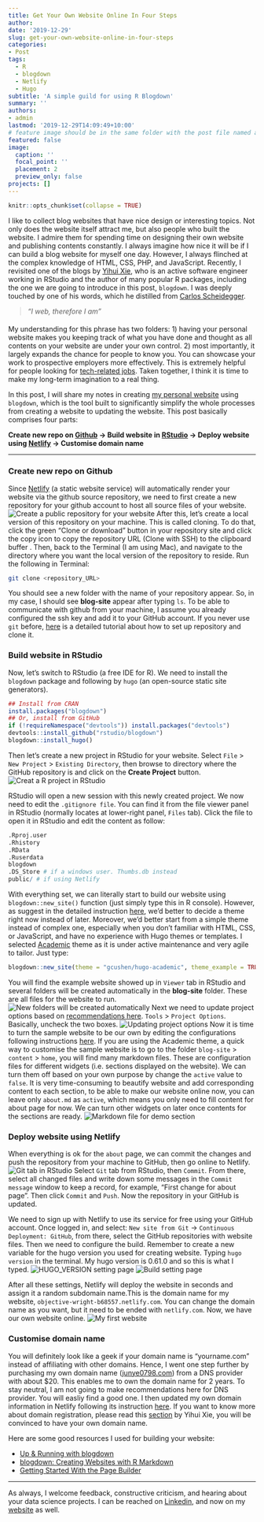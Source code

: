 ```yaml
---
title: Get Your Own Website Online In Four Steps
author: 
date: '2019-12-29'
slug: get-your-own-website-online-in-four-steps
categories:
- Post
tags:
  - R
  - blogdown
  - Netlify
  - Hugo
subtitle: 'A simple guild for using R Blogdown'
summary: ''
authors: 
- admin
lastmod: '2019-12-29T14:09:49+10:00'
# feature image should be in the same folder with the post file named as featured.png/jpg
featured: false
image:
  caption: ''
  focal_point: ''
  placement: 2
  preview_only: false
projects: []
---
```


```r
knitr::opts_chunk$set(collapse = TRUE)
```

I like to collect blog websites that have nice design or interesting topics. Not only does the website itself attract me, but also people who built the website. I admire them for spending time on designing their own website and publishing contents constantly. I always imagine how nice it will be if I can build a blog website for myself one day. However, I always flinched at the complex knowledge of HTML, CSS, PHP, and JavaScript. Recently, I revisited one of the blogs by [Yihui Xie](https://yihui.org/), who is an active software engineer working in RStudio and the author of many popular R packages, including the one we are going to introduce in this post, `blogdown`. I was deeply touched by one of his words, which he distilled from [Carlos Scheidegger](https://cscheid.net/).

> *"I web, therefore I am"*

####
My understanding for this phrase has two folders: 1) having your personal website makes you keeping track of what you have done and thought as all contents on your website are under your own control. 2) most importantly, it largely expands the chance for people to know you. You can showcase your work to prospective employers more effectively. This is extremely helpful for people looking for [tech-related jobs](https://medium.com/r/?url=https%3A%2F%2Ftowardsdatascience.com%2Fhow-to-get-hired-as-an-entry-level-data-scientist-when-you-dont-already-have-3-years-experience-476394f2cc2c). Taken together, I think it is time to make my long-term imagination to a real thing.

In this post, I will share my notes in creating [my personal website](https://junye0798.com/#resume) using `blogdown`, which is the tool built to significantly simplify the whole processes from creating a website to updating the website. This post basically comprises four parts:

**Create new repo on [Github](https://github.com/) → Build website in [RStudio](https://rstudio.com/) → Deploy website using [Netlify](https://www.netlify.com/) → Customise domain name**

---

### Create new repo on Github
Since [Netlify](https://www.netlify.com/) (a static website service) will automatically render your website via the github source repository, we need to first create a new repository for your github account to host all source files of your website.
![Create a public repository for your website](./create-repo.png)
After this, let's create a local version of this repository on your machine. This is called cloning. To do that, click the green "Clone or download" button in your repository site and click the copy icon to copy the repository URL (Clone with SSH) to the clipboard buffer . Then, back to the Terminal (I am using Mac), and navigate to the directory where you want the local version of the repository to reside. Run the following in Terminal:
```bash
git clone <repository_URL>
```
You should see a new folder with the name of your repository appear. So, in my case, I should see **blog-site** appear after typing `ls`. To be able to communicate with github from your machine, I assume you already configured the ssh key and add it to your GitHub account. If you never use `git` before, [here](https://medium.com/@aklson_DS/how-to-properly-setup-your-github-repository-mac-version-3a8047b899e5/) is a detailed tutorial about how to set up repository and clone it.

### Build website in RStudio
Now, let's switch to RStudio (a free IDE for R). We need to install the `blogdown` package and following by `hugo` (an open-source static site generators).
```R
## Install from CRAN
install.packages("blogdown")
## Or, install from GitHub
if (!requireNamespace("devtools")) install.packages("devtools")
devtools::install_github("rstudio/blogdown")
blogdown::install_hugo()
```
Then let's create a new project in RStudio for your website. Select `File` > `New Project` > `Existing Directory`, then browse to directory where the GitHub repository is and click on the **Create Project** button.
![Creat a R project in RStudio](./R-project.png)

RStudio will open a new session with this newly created project. We now need to edit the `.gitignore file`. You can find it from the file viewer panel in RStudio (normally locates at lower-right panel, `Files` tab). Click the file to open it in RStudio and edit the content as follow:
```R
.Rproj.user
.Rhistory
.RData
.Ruserdata
blogdown
.DS_Store # if a windows user. Thumbs.db instead
public/ # if using Netlify
```
With everything set, we can literally start to build our website using `blogdown::new_site()` function (just simply type this in R console). However, as suggest in the detailed instruction [here](https://bookdown.org/yihui/blogdown/workflow.html), we'd better to decide a theme right now instead of later. Moreover, we'd better start from a simple theme instead of complex one, especially when you don't familiar with HTML, CSS, or JavaScript, and have no experience with Hugo themes or templates. I selected [Academic](https://themes.gohugo.io/academic/) theme as it is under active maintenance and very agile to tailor. Just type:
```R
blogdown::new_site(theme = "gcushen/hugo-academic", theme_example = TRUE)
```
You will find the example website showed up in `Viewer` tab in RStudio and several folders will be created automatically in the **blog-site** folder. These are all files for the website to run.
![New folders will be created automatically](./new-folders.png)
Next we need to update project options based on [recommendations here](https://bookdown.org/yihui/blogdown/rstudio-ide.html#fig:project-options). `Tools` > `Project Options`. Basically, uncheck the two boxes.
![Updating project options](./update-options.png)
Now it is time to turn the sample website to be our own by editing the configurations following instructions [here](https://bookdown.org/yihui/blogdown/configuration.html). If you are using the Academic theme, a quick way to customise the sample website is to go to the folder `blog-site` > `content` > `home`, you will find many markdown files. These are configuration files for different widgets (i.e. sections displayed on the website). We can turn them off based on your own purpose by change the `active` value to `false`. It is very time-consuming to beautify website and add corresponding content to each section, to be able to make our website online now, you can leave only `about.md` as `active`, which means you only need to fill content for about page for now. We can turn other widgets on later once contents for the sections are ready.
![Markdown file for demo section](./sample-markdown.png)

### Deploy website using Netlify
When everything is ok for the `about` page, we can commit the changes and push the repository from your machine to GitHub, then go online to Netlify.
![Git tab in RStudio](./git-tab.png)
Select `Git` tab from RStudio, then `Commit`. From there, select all changed files and write down some messages in the `Commit message` window to keep a record, for example, "First change for about page". Then click `Commit` and `Push`. Now the repository in your GitHub is updated.

We need to sign up with Netlify to use its service for free using your GitHub account. Once logged in, and select: `New site from Git` -> `Continuous Deployment: GitHub`, from there, select the GitHub repositories with website files. Then we need to configure the build. Remember to create a new variable for the hugo version you used for creating website. Typing `hugo version` in the terminal. My hugo version is 0.61.0 and so this is what I typed.
![HUGO_VERSION setting page](./hugo-variable.png)
![Build setting page](./build-setting.png)

After all these settings, Netlify will deploy the website in seconds and assign it a random subdomain name.This is the domain name for my website, `objective-wright-b68557.netlify.com`. You can change the domain name as you want, but it need to be ended with `netlify.com`. Now, we have our own website online.
![My first website](./my-site.png)

### Customise domain name
You will definitely look like a geek if your domain name is "yourname.com" instead of affiliating with other domains. Hence, I went one step further by purchasing my own domain name ([junye0798.com](https://junye0798.com/)) from a DNS provider with about $20. This enables me to own the domain name for 2 years. To stay neutral, I am not going to make recommendations here for DNS provider. You will easliy find a good one. I then updated my own domain information in Netlify following its instruction [here](https://docs.netlify.com/domains-https/custom-domains/#definitions). If you want to know more about domain registration, please read this [section](https://bookdown.org/yihui/blogdown/domain-name.html) by Yihui Xie, you will be convinced to have your own domain name.

Here are some good resources I used for building your website:

* [Up & Running with blogdown](https://alison.rbind.io/post/2017-06-12-up-and-running-with-blogdown/)
* [blogdown: Creating Websites with R Markdown](https://bookdown.org/yihui/blogdown/)
* [Getting Started With the Page Builder](https://sourcethemes.com/academic/zh/docs/page-builder/#icons)

---

As always, I welcome feedback, constructive criticism, and hearing about your data science projects. I can be reached on [Linkedin](https://www.linkedin.com/in/jun-ye-29aaa769/), and now on my [website](https://junye0798.com/) as well.